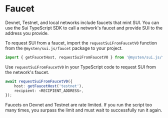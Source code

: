 # Faucet


Devnet, Testnet, and local networks include faucets that mint SUI. You can use the Sui TypeScript
SDK to call a network's faucet and provide SUI to the address you provide.

To request SUI from a faucet, import the `requestSuiFromFaucetV0` function from the
`@mysten/sui.js/faucet` package to your project.

```typescript
import { getFaucetHost, requestSuiFromFaucetV0 } from '@mysten/sui.js/faucet';
```

Use `requestSuiFromFaucetV0` in your TypeScript code to request SUI from the network's faucet.

```typescript
await requestSuiFromFaucetV0({
	host: getFaucetHost('testnet'),
	recipient: <RECIPIENT_ADDRESS>,
});
```

<Callout type="info">
    Faucets on Devnet and Testnet are rate limited. If you run the script too many times, you
    surpass the limit and must wait to successfully run it again.
</Callout>
